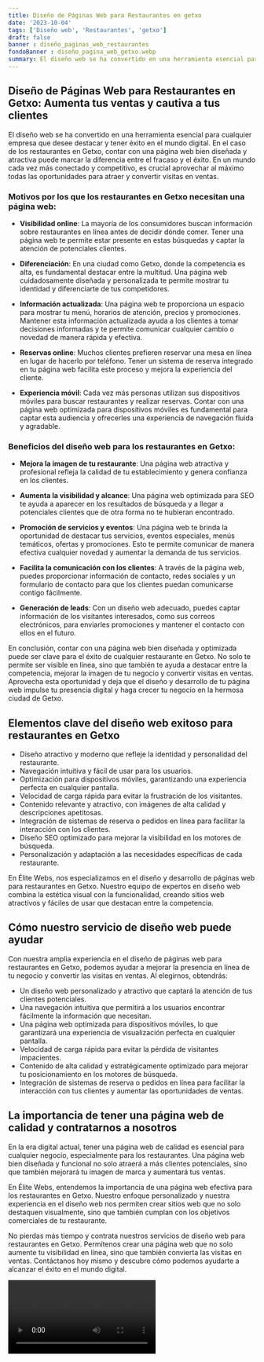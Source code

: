 ```yaml
---
title: Diseño de Páginas Web para Restaurantes en getxo
date: '2023-10-04'
tags: ['Diseño web', 'Restaurantes', 'getxo']
draft: false
banner : diseño_paginas_web_restaurantes
fondoBanner : diseño_pagina_web_getxo.webp
summary: El diseño web se ha convertido en una herramienta esencial para cualquier empresa que desee destacar y tener éxito en el mundo digital. En el caso de los restaurantes en Getxo, contar con una página web bien diseñada y atractiva puede marcar la diferencia entre el fracaso y el éxito. En un mundo cada vez más conectado y competitivo, es crucial aprovechar al máximo todas las oportunidades para atraer y convertir visitas en ventas.
---
```


## Diseño de Páginas Web para Restaurantes en Getxo: Aumenta tus ventas y cautiva a tus clientes

El diseño web se ha convertido en una herramienta esencial para cualquier empresa que desee destacar y tener éxito en el mundo digital. En el caso de los restaurantes en Getxo, contar con una página web bien diseñada y atractiva puede marcar la diferencia entre el fracaso y el éxito. En un mundo cada vez más conectado y competitivo, es crucial aprovechar al máximo todas las oportunidades para atraer y convertir visitas en ventas.

### Motivos por los que los restaurantes en Getxo necesitan una página web:

- **Visibilidad online**: La mayoría de los consumidores buscan información sobre restaurantes en línea antes de decidir dónde comer. Tener una página web te permite estar presente en estas búsquedas y captar la atención de potenciales clientes.

- **Diferenciación**: En una ciudad como Getxo, donde la competencia es alta, es fundamental destacar entre la multitud. Una página web cuidadosamente diseñada y personalizada te permite mostrar tu identidad y diferenciarte de tus competidores.

- **Información actualizada**: Una página web te proporciona un espacio para mostrar tu menú, horarios de atención, precios y promociones. Mantener esta información actualizada ayuda a los clientes a tomar decisiones informadas y te permite comunicar cualquier cambio o novedad de manera rápida y efectiva.

- **Reservas online**: Muchos clientes prefieren reservar una mesa en línea en lugar de hacerlo por teléfono. Tener un sistema de reserva integrado en tu página web facilita este proceso y mejora la experiencia del cliente.

- **Experiencia móvil**: Cada vez más personas utilizan sus dispositivos móviles para buscar restaurantes y realizar reservas. Contar con una página web optimizada para dispositivos móviles es fundamental para captar esta audiencia y ofrecerles una experiencia de navegación fluida y agradable.

### Beneficios del diseño web para los restaurantes en Getxo:

- **Mejora la imagen de tu restaurante**: Una página web atractiva y profesional refleja la calidad de tu establecimiento y genera confianza en los clientes.

- **Aumenta la visibilidad y alcance**: Una página web optimizada para SEO te ayuda a aparecer en los resultados de búsqueda y a llegar a potenciales clientes que de otra forma no te hubieran encontrado.

- **Promoción de servicios y eventos**: Una página web te brinda la oportunidad de destacar tus servicios, eventos especiales, menús temáticos, ofertas y promociones. Esto te permite comunicar de manera efectiva cualquier novedad y aumentar la demanda de tus servicios.

- **Facilita la comunicación con los clientes**: A través de la página web, puedes proporcionar información de contacto, redes sociales y un formulario de contacto para que los clientes puedan comunicarse contigo fácilmente.

- **Generación de leads**: Con un diseño web adecuado, puedes captar información de los visitantes interesados, como sus correos electrónicos, para enviarles promociones y mantener el contacto con ellos en el futuro.

En conclusión, contar con una página web bien diseñada y optimizada puede ser clave para el éxito de cualquier restaurante en Getxo. No solo te permite ser visible en línea, sino que también te ayuda a destacar entre la competencia, mejorar la imagen de tu negocio y convertir visitas en ventas. Aprovecha esta oportunidad y deja que el diseño y desarrollo de tu página web impulse tu presencia digital y haga crecer tu negocio en la hermosa ciudad de Getxo.

<GifSeo />

<Cta />

## Elementos clave del diseño web exitoso para restaurantes en Getxo

- Diseño atractivo y moderno que refleje la identidad y personalidad del restaurante.
- Navegación intuitiva y fácil de usar para los usuarios.
- Optimización para dispositivos móviles, garantizando una experiencia perfecta en cualquier pantalla.
- Velocidad de carga rápida para evitar la frustración de los visitantes.
- Contenido relevante y atractivo, con imágenes de alta calidad y descripciones apetitosas.
- Integración de sistemas de reserva o pedidos en línea para facilitar la interacción con los clientes.
- Diseño SEO optimizado para mejorar la visibilidad en los motores de búsqueda.
- Personalización y adaptación a las necesidades específicas de cada restaurante.

En Élite Webs, nos especializamos en el diseño y desarrollo de páginas web para restaurantes en Getxo. Nuestro equipo de expertos en diseño web combina la estética visual con la funcionalidad, creando sitios web atractivos y fáciles de usar que destacan entre la competencia.

## Cómo nuestro servicio de diseño web puede ayudar

Con nuestra amplia experiencia en el diseño de páginas web para restaurantes en Getxo, podemos ayudar a mejorar la presencia en línea de tu negocio y convertir las visitas en ventas. Al elegirnos, obtendrás:

- Un diseño web personalizado y atractivo que captará la atención de tus clientes potenciales.
- Una navegación intuitiva que permitirá a los usuarios encontrar fácilmente la información que necesitan.
- Una página web optimizada para dispositivos móviles, lo que garantizará una experiencia de visualización perfecta en cualquier pantalla.
- Velocidad de carga rápida para evitar la pérdida de visitantes impacientes.
- Contenido de alta calidad y estratégicamente optimizado para mejorar tu posicionamiento en los motores de búsqueda.
- Integración de sistemas de reserva o pedidos en línea para facilitar la interacción con tus clientes y aumentar las oportunidades de ventas.

## La importancia de tener una página web de calidad y contratarnos a nosotros

En la era digital actual, tener una página web de calidad es esencial para cualquier negocio, especialmente para los restaurantes. Una página web bien diseñada y funcional no solo atraerá a más clientes potenciales, sino que también mejorará tu imagen de marca y aumentará tus ventas.

En Élite Webs, entendemos la importancia de una página web efectiva para los restaurantes en Getxo. Nuestro enfoque personalizado y nuestra experiencia en el diseño web nos permiten crear sitios web que no solo destaquen visualmente, sino que también cumplan con los objetivos comerciales de tu restaurante.

No pierdas más tiempo y contrata nuestros servicios de diseño web para restaurantes en Getxo. Permítenos crear una página web que no solo aumente tu visibilidad en línea, sino que también convierta las visitas en ventas. Contáctanos hoy mismo y descubre cómo podemos ayudarte a alcanzar el éxito en el mundo digital.

<Video />

<CtaBot job='Restaurantes' city='getxo'/>

<Gmaps query='getxo+españa+maps' />